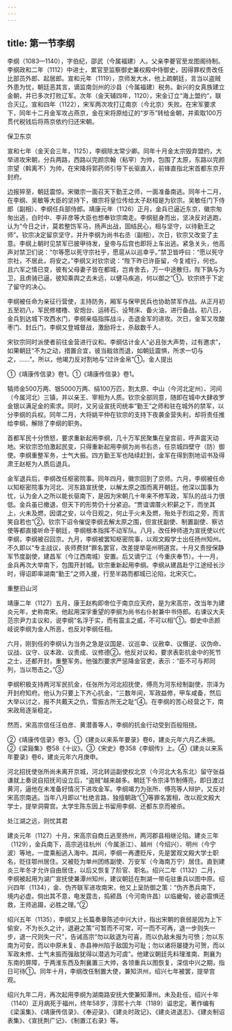 ```yaml
---
---
---
```

title: 第一节李纲
---



李纲（1083—1140），字伯纪，邵武（今属福建）人。父亲李夔官至龙图阁待制。李纲政和二年（1112）中进士，累官至监察御史兼权殿中侍御史，因得罪权贵改任比部员外郎、起居郎。宣和元年（1119），京师发大水，他上疏朝廷，言当以盗贼外患为忧，朝廷恶其言，谪监南剑州的沙县（今属福建）税务。新兴的女真族建立金朝，并已多次打败辽军。次年（金天辅四年，1120），宋金订立“海上盟约”，联合灭辽。宣和四年（1122），宋军两次攻打辽南京（今北京）失败。在宋军要求下，同年十二月金军攻占燕京，金在宋将原给辽的“岁币”转给金朝，并索取100万贯代税钱后将燕京依约归还宋朝。

保卫东京

宣和七年（金天会三年，1125），李纲除太常少卿。同年十月金太宗毁弃盟约，大举进攻宋朝，分兵两路，西路以完颜宗翰（粘罕）为帅，包围了太原，东路以完颜宗望（斡离不）为帅，在宋降将郭药师引导下长驱直入，前锋直指北宋首都东京开封府。

边报猝至，朝廷震惊。宋徽宗一面召天下勤王之师，一面准备南逃。同年十二月，在李纲、吴敏等大臣的坚持下，徽宗将皇位传给太子赵桓是为钦宗。吴敏任门下侍郎（副相）、李纲任兵部侍郎。靖康元年（1126）正月，金兵已逼近东京，徽宗匆匆出逃，白时中、李非彦等大臣也想奉钦宗南走。李纲挺身而出，坚决反对逃跑，认为“今日之计，莫若整饬军马，扬声出战，固结民心，相与坚守，以待勤王之师”。钦宗决定留京坚守，并升李纲为尚书右丞（副相）。次日，钦宗又改变了主意。李纲上朝时见禁军已披甲待发，皇帝与后宫也即将上车出逃。紧急关头，他高声对禁卫们说：“尔等愿以死守宗社乎，愿扈从以巡幸乎。”禁卫皆呼曰：“愿以死守宗社，不居此，将安之。”李纲又对钦宗说：“陛下昨已许臣留，今复戒行，何也。且六军之情已变，彼有父母妻子皆在都城，岂肯舍去，万一中途散归，陛下孰与为卫，且虏骑已逼，彼知乘舆之去未远，以健马疾追，何以御之”①。钦宗终于下定了留守的决心。

李纲被任命为亲征行营使，主持防务，厢军与保甲民兵也协助禁军作战。从正月初五至初八，军民修楼橹、安炮台、运砖石、设弩床、备火油，进行备战。初八日，金兵到达城下攻西水门，李纲亲临指挥战斗，击退金军的进攻。次日，金军又攻酸枣门、封丘门，李纲又登城督战，激励将士，杀敌数千人。

宋钦宗同时派使者前往金营进行议和。李纲估计金人“必且张大声势，过有邀求”，如果朝廷“不为之动，措置合宜，彼当戢敛而退，如朝廷震惧，所求一切与之，……”。所以，他竭力反对割地与“过许金帛”①。金人提出

①《靖康传信录》卷1。①《靖康传信录》卷1。

犒师金500万两、银5000万两、绢100万匹，割太原、中山（今河北定州）、河间（今属河北）三镇，并以亲王、宰相为人质。钦宗全部同意，随即在城中大肆收罗金银以满足金的索求。同时，又另设宣抚司统率“勤王”之师和驻在城外的禁军，以分李纲的兵权。同年二月，大将姚平仲在钦宗的支持下夜袭金营失利，却将责任推给李纲，解除了李纲的职务。

首都军民十分愤怒，要求重新起用李纲，几十万军民聚集在皇宫前，呼声震天动地。宋钦宗恐怕激起民变，只得重新起用李纲为尚书右丞，任京城四壁守（防）御使。李纲重整军务，士气大振。四方勤王军也陆续赶到，金军在得到割地诏书及得肃王赵枢为人质后退兵。

金军退兵后，李纲改任枢密院事。同年四月，徽宗回到了京师。六月，李纲被任命以知枢密院事为河北、河东路宣抚使，以解太原之围而离开朝廷。他深以国事为忧，认为金人之所以能长驱南下，是因为宋朝几十年来不修军政，军队的战斗力很低。金兵虽已撤退，但天下的形势仍十分紧迫。“贾谊谓厝火积薪之下，而坐其上，火未及燃，因谓之安，以今日观之，何止于火未及燃，殆处于烈焰之旁，而言笑自若也”②。钦宗下诏令催促李纲去解太原之围，但宣抚副使、制置副使、察访使等都直接听命于朝廷，李纲根本指挥不动军队。八月，改任种师道为宣抚使以代李纲，李纲被召回京。九月，李纲被罢知枢密院事，以观文殿学士出任扬州知州。不久即以“专主战议，丧师费财”罪名罢官，改差提举亳州明道宫。十月又责授保静军节度副使，建昌军（今江西南城）安置。后又谪宁江（今重庆奉节）。十一月，金兵再次大举南下，包围开封城。钦宗重新起用李纲。李纲从建昌赴宁江途经长沙时，得诏即率湖南“勤王”之师入援，行至半路而都城已沦陷，北宋灭亡。

重整旧山河

靖康二年（1127）五月，康王赵构即帝位于南京应天府，是为宋高宗，改当年为建炎元年，史称南宋。他起用深孚重望的李纲为尚书右仆射兼中书侍郎。右谏议大夫范宗尹力主议和，说李纲“名浮于实，而有震主之威，不可以相”①。御史中丞颜岐说李纲为金人所恶，也反对李纲任相。

六月，刚到任的李纲认为当务之急是议国是、议巡幸、议赦幸、议僭逆、议伪命、议战、议守、议本政、议责成、议修德②。他反对议和，要求表彰抗金中的死节之士，还都开封，重整军务。他强烈要求严惩降金官吏，表示：“臣不可与邦同列，当以笏击之。”③

李纲积极支持两河军民抗金，任张所为河北招抚使，傅亮为河东经制副使，宗泽为开封府知府。他认为只要上下齐心抗金，“三数年间，军政益修，甲车咸备，然后大举以讨之，报不共戴天之仇，雪振古所无之耻”④。在李纲的苦心经营之下，南宋政局逐渐稳定。

然而，宋高宗信任汪伯彦、黄潜善等人，李纲的抗金行动受到百般阻挠。

②《靖康传信录》卷3。①《建炎以来系年要录》卷6，建炎元年六月乙未朔。②《梁谿集》卷58《十议》。③《宋史》卷358《李纲传》上。④《建炎以来系年要录》卷6，建炎元年六月庚申。

河北招抚使张所尚未离开京城，河北转运副使权北京（今河北大名东北）留守张益谦就上奏说自招抚司设立后，“盗贼”越来越多。朝廷下令宗泽节制傅亮，即日渡过黄河，逼他在未准备好情况下进攻金军。李纲竭力为张所、傅亮等人辩护，又反对宋高宗南逃。当年八月即以“杜绝言路，独擅朝政”①等罪名罢相，改以观文殿大学士，提举洞霄宫。太学生陈东因上书留用李纲、还都东京而被杀。

处江湖之远，则忧其君

建炎元年（1127）十月，宋高宗自商丘逃至扬州，两河郡县相继沦陷。建炎三年（1129），金兵南下，高宗逃往杭州（今属浙江）、越州（今绍兴）、明州（今宁波）等地，一度乘船逃入海中。其间，李纲一再遭贬斥，先是罢观文殿大学士职名，贬往鄂州居住。又被贬为单州团练副使、万安军（今海南万宁）居住。直到建炎三年冬才允许自由居住，以后又恢复了阶官、职名。绍兴二年（1132）二月，李纲被起用为湖广宣抚使兼潭州知州，建议朝廷在荆湖一带屯驻重兵以图中原。绍兴四年（1134），金、伪齐联军进攻南宋，他又上呈防御之策：“伪齐悉兵南下，境内必虚。倘出其不意，电发霆击，捣颍昌（今河南许昌）以临畿甸，彼必震惧还救，王师追蹑，必胜之理。”②

绍兴五年（1135），李纲又上长篇奏章陈述中兴大计，指出宋朝的衰弱是因为上下偷安，不为长久之计，退避之策“可暂而不可常，可一而不可再，退一步则失一步，退一尺则失一尺”，告诫高宗“勿以敌退为可喜，而以仇敌未报为可愤；勿以东南为可安，而以中原未复、赤县神州陷于敌国为可耻；勿以诸将屡捷为可贺，而以军政未修、士气未振而强敌犹得以潜逃为可虞”。他建议朝廷先料理淮南、荆襄为东南的屏障，于两淮东西及荆襄置三大帅，各领重兵以图恢复，深信中兴之期，指日可待①。同年十月，李纲改任制置大使，兼知洪州，绍兴七年被罢，提举宫观。

绍兴九年二月，再次起用李纲为湖南路安抚大使兼知潭州。未及赴任，绍兴十年（1140）正月病死于福州，终年58岁，淳熙十六年（1189）谥忠定。著作编有《梁溪集》、《靖康传信录》、《奉迎录》、《建炎时政记》、《建炎进退志》、《建炎制诏表集》、《宣抚荆广记》、《制置江右录》等。